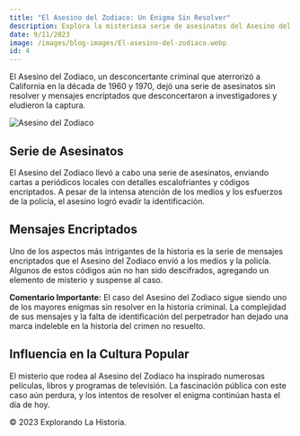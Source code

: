 ```yaml
---
title: "El Asesino del Zodiaco: Un Enigma Sin Resolver"
description: Explora la misteriosa serie de asesinatos del Asesino del Zodiaco que desconcertó a investigadores y eludió la captura.
date: 9/11/2023
image: /images/blog-images/El-asesino-del-zodiaco.webp
id: 4
---
```


El Asesino del Zodiaco, un desconcertante criminal que aterrorizó a California en la década de 1960 y 1970, dejó una serie de asesinatos sin resolver y mensajes encriptados que desconcertaron a investigadores y eludieron la captura.

![Asesino del Zodiaco](/images/blog-images/El-asesino-del-zodiaco.webp)

## Serie de Asesinatos

El Asesino del Zodiaco llevó a cabo una serie de asesinatos, enviando cartas a periódicos locales con detalles escalofriantes y códigos encriptados. A pesar de la intensa atención de los medios y los esfuerzos de la policía, el asesino logró evadir la identificación.

## Mensajes Encriptados

Uno de los aspectos más intrigantes de la historia es la serie de mensajes encriptados que el Asesino del Zodiaco envió a los medios y la policía. Algunos de estos códigos aún no han sido descifrados, agregando un elemento de misterio y suspense al caso.

<div className="bg-purple-100 p-4 border border-purple-400 text-purple-700">
  <strong>Comentario Importante:</strong> El caso del Asesino del Zodiaco sigue siendo uno de los mayores enigmas sin resolver en la historia criminal. La complejidad de sus mensajes y la falta de identificación del perpetrador han dejado una marca indeleble en la historia del crimen no resuelto.
</div>

## Influencia en la Cultura Popular

El misterio que rodea al Asesino del Zodiaco ha inspirado numerosas películas, libros y programas de televisión. La fascinación pública con este caso aún perdura, y los intentos de resolver el enigma continúan hasta el día de hoy.

<footer>
  © 2023 Explorando La Historia.
</footer>